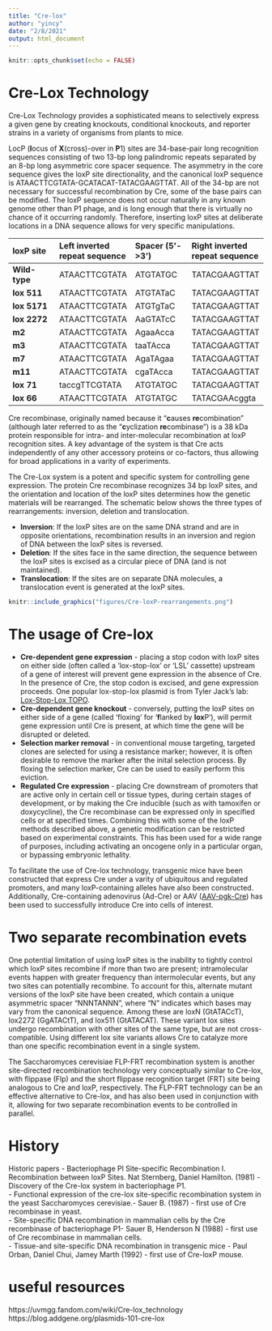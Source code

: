 ```yaml
---
title: "Cre-lox"
author: "yincy"
date: "2/8/2021"
output: html_document
---
```


```r
knitr::opts_chunk$set(echo = FALSE)
```

# Cre-Lox Technology
Cre-Lox Technology provides a sophisticated means to selectively express a given gene by creating knockouts, conditional knockouts, and reporter strains in a variety of organisms from plants to mice.  

LocP (**l**ocus of **X**(cross)-over in **P**1) sites are 34-base-pair long recognition sequences consisting of two 13-bp long palindromic repeats separated by an 8-bp long asymmetric core spacer sequence. The asymmetry in the core sequence gives the loxP site directionality, and the canonical loxP sequence is ATAACTTCGTATA-GCATACAT-TATACGAAGTTAT. All of the 34-bp are not necessary for successful recombination by Cre, some of the base pairs can be modified. The loxP sequence does not occur naturally in any known genome other than P1 phage, and is long enough that there is virtually no chance of it occurring randomly. Therefore, inserting loxP sites at deliberate locations in a DNA  sequence allows for very specific manipulations.  


|**loxP site**|**Left inverted repeat sequence**|**Spacer (5'->3')**|**Right inverted repeat sequence**|
|:--|:--|:--|:--|
|**Wild-type**|ATAACTTCGTATA|ATGTATGC|TATACGAAGTTAT|
|**lox 511**|ATAACTTCGTATA|ATGTATaC|TATACGAAGTTAT|
|**lox 5171**|ATAACTTCGTATA|ATGTgTaC|TATACGAAGTTAT|
|**lox 2272**|ATAACTTCGTATA|AaGTATcC|TATACGAAGTTAT|
|**m2**|ATAACTTCGTATA|AgaaAcca|TATACGAAGTTAT|
|**m3**|ATAACTTCGTATA|taaTAcca|TATACGAAGTTAT|
|**m7**|ATAACTTCGTATA|AgaTAgaa|TATACGAAGTTAT|
|**m11**|ATAACTTCGTATA|cgaTAcca|TATACGAAGTTAT|
|**lox 71**|taccgTTCGTATA|ATGTATGC|TATACGAAGTTAT|
|**lox 66**|ATAACTTCGTATA|ATGTATGC|TATACGAAcggta|

Cre recombinase, originally named because it "**c**auses **re**combination" (although later referred to as the "**c**yclization **re**combinase") is a 38 kDa protein responsible for intra- and inter-molecular recombination at loxP recognition sites. A key advantage of the system is that Cre acts independently of any other accessory proteins or co-factors, thus allowing for broad applications in a varity of experiments.  

The Cre-Lox system is a potent and specific system for controlling gene expression. The protein Cre recombinase recognizes 34 bp loxP sites, and the orientation and location of the loxP sites determines how the genetic materials will be rearranged. The schematic below shows the three types of rearrangements: inversion, deletion and translocation.  

- **Inversion**: If the loxP sites are on the same DNA strand and are in opposite orientations, recombination results in an inversion and region of DNA between the loxP sites is reversed.  
- **Deletion**: If the sites face in the same direction, the sequence between the loxP sites is excised as a circular piece of DNA (and is not maintained).  
- **Translocation**: If the sites are on separate DNA molecules, a translocation event is generated at the loxP sites.  

```r
knitr::include_graphics("figures/Cre-loxP-rearrangements.png")
```


# The usage of Cre-lox  
- **Cre-dependent gene expression** - placing a stop codon with loxP sites on either side (often called a 'lox-stop-lox' or 'LSL' cassette) upstream of a gene of interest will prevent gene expression in the absence of Cre. In the presence of Cre, the stop codon is excised, and gene expression proceeds. One popular lox-stop-lox plasmid is from Tyler Jack's lab: [Lox-Stop-Lox TOPO](http://www.addgene.org/11584/).  
- **Cre-dependent gene knockout** - conversely, putting the loxP sites on either side of a gene (called 'floxing' for '**f**lanked by **lox**P'), will permit gene expression until Cre is present, at which time the gene will be disrupted or deleted.  
- **Selection marker removal** - in conventional mouse targeting, targeted clones are selected for using a resistance marker; however, it is often desirable to remove the marker after the inital selection process. By floxing the selection marker, Cre can be used to easily perform this eviction.  
- **Regulated Cre expression** - placing Cre downstream of promoters that are active only in certain cell or tissue types, during certain stages of development, or by making the Cre inducible (such as with tamoxifen or doxycycline), the Cre recombinase can be expressed only in specified cells or at specified times. Combining this with some of the loxP methods described above, a genetic modification can be restricted based on experimental constraints. This has been used for a wide range of purposes, including activating an oncogene only in a particular organ, or bypassing embryonic lethality.  

To facilitate the use of Cre-lox technology, transgenic mice have been constructed that express Cre under a varity of ubiquitous and regulated promoters, and many loxP-containing alleles have also been constructed. Additionally, Cre-containing adenovirus (Ad-Cre) or AAV ([AAV-pgk-Cre](https://www.addgene.org/24593/)) has been used to successfully introduce Cre into cells of interest.  


# Two separate recombination evets
One potential limitation of using loxP sites is the inability to tightly control which loxP sites recombine if more than two are present; intramolecular events happen with greater frequency than intermolecular events, but any two sites can potentially recombine. To account for this, alternate mutant versions of the loxP site have been created, which contain a unique asymmetric spacer "NNNTANNN", where "N" indicates which bases may vary from the canonical sequence. Among these are loxN (GtATACcT), lox2272 (GgATACtT), and lox511 (GtATACAT). These variant lox sites undergo recombination with other sites of the same type, but are not cross-compatible. Using different lox site variants allows Cre to catalyze more than one specific recombination event in a single system.  

The Saccharomyces cerevisiae FLP-FRT recombination system is another site-directed recombination technology very conceptually similar to Cre-lox, with flippase (Flp) and the short flippase recognition target (FRT) site being analogous to Cre and loxP, respectively. The FLP-FRT technology can be an effective alternative to Cre-lox, and has also been used in conjunction with it, allowing for two separate recombination events to be controlled in parallel.  


# History
Historic papers
- Bacteriophage Pl Site-specific Recombination I. Recombination between loxP Sites. Nat Sternberg, Daniel Hamilton. (1981) - Discovery of the Cre-lox system in bacteriophage P1.   
- Functional expression of the cre-lox site-specific recombination system in the yeast Saccharomyces cerevisiae.- Sauer B. (1987) - first use of Cre recombinase in yeast.   
- Site-specific DNA recombination in mammalian cells by the Cre recombinase of bacteriophage P1- Sauer B, Henderson N (1988) - first use of Cre recombinase in mammalian cells.   
- Tissue-and site-specific DNA recombination in transgenic mice - Paul Orban, Daniel Chui, Jamey Marth (1992) - first use of Cre-loxP mouse.   


# useful resources  
https://uvmgg.fandom.com/wiki/Cre-lox_technology
https://blog.addgene.org/plasmids-101-cre-lox



